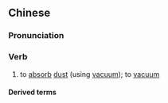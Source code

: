 {{also|吸尘}}
==Chinese==
{{zh-forms|s=吸尘}}

===Pronunciation===
{{zh-pron
|m=xīchén
|c=kap1 can4
|cat=v
}}

===Verb===
{{zh-verb}}

# to [[absorb]] [[dust]] (using [[vacuum]]); to [[vacuum]]

====Derived terms====
{{zh-der|吸塵器|吸塵機}}